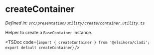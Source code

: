 
# createContainer

*Defined in: `src/presentation/utility/create/container.utility.ts`*

Helper to create a `BaseContainer` instance.

<TSDoc code={`import { createContainer } from '@elsikora/cladi'; export default createContainer`} /> 